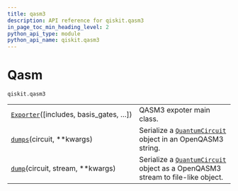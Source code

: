 ```yaml
---
title: qasm3
description: API reference for qiskit.qasm3
in_page_toc_min_heading_level: 2
python_api_type: module
python_api_name: qiskit.qasm3
---
```


<span id="module-qiskit.qasm3" />

<span id="qiskit-qasm3" />

# Qasm

`qiskit.qasm3`

|                                                                                           |                                                                                                                                                 |
| ----------------------------------------------------------------------------------------- | ----------------------------------------------------------------------------------------------------------------------------------------------- |
| [`Exporter`](qiskit.qasm3.Exporter "qiskit.qasm3.Exporter")(\[includes, basis\_gates, …]) | QASM3 expoter main class.                                                                                                                       |
| [`dumps`](qiskit.qasm3.dumps "qiskit.qasm3.dumps")(circuit, \*\*kwargs)                   | Serialize a [`QuantumCircuit`](qiskit.circuit.QuantumCircuit "qiskit.circuit.QuantumCircuit") object in an OpenQASM3 string.                    |
| [`dump`](qiskit.qasm3.dump "qiskit.qasm3.dump")(circuit, stream, \*\*kwargs)              | Serialize a [`QuantumCircuit`](qiskit.circuit.QuantumCircuit "qiskit.circuit.QuantumCircuit") object as a OpenQASM3 stream to file-like object. |

